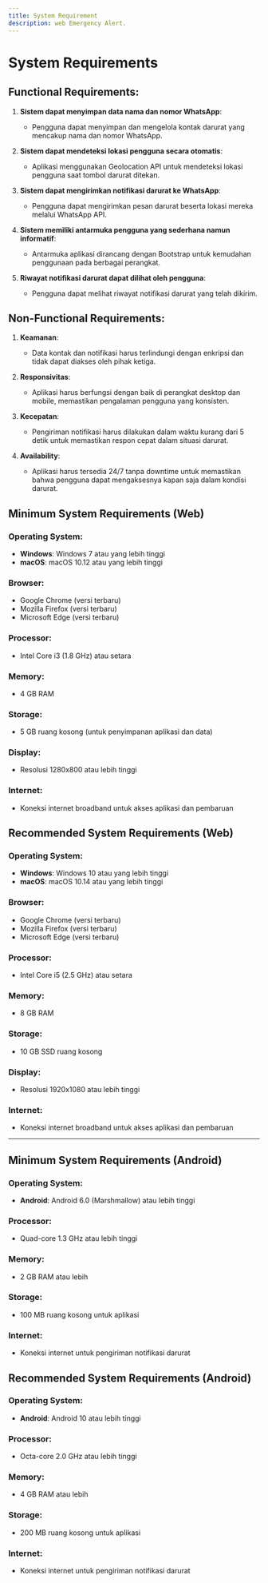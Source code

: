 ```yaml
---
title: System Requirement
description: web Emergency Alert.
---
```


# System Requirements

## Functional Requirements:
1. **Sistem dapat menyimpan data nama dan nomor WhatsApp**:
   - Pengguna dapat menyimpan dan mengelola kontak darurat yang mencakup nama dan nomor WhatsApp.

2. **Sistem dapat mendeteksi lokasi pengguna secara otomatis**:
   - Aplikasi menggunakan Geolocation API untuk mendeteksi lokasi pengguna saat tombol darurat ditekan.

3. **Sistem dapat mengirimkan notifikasi darurat ke WhatsApp**:
   - Pengguna dapat mengirimkan pesan darurat beserta lokasi mereka melalui WhatsApp API.

4. **Sistem memiliki antarmuka pengguna yang sederhana namun informatif**:
   - Antarmuka aplikasi dirancang dengan Bootstrap untuk kemudahan penggunaan pada berbagai perangkat.

5. **Riwayat notifikasi darurat dapat dilihat oleh pengguna**:
   - Pengguna dapat melihat riwayat notifikasi darurat yang telah dikirim.

## Non-Functional Requirements:
1. **Keamanan**:
   - Data kontak dan notifikasi harus terlindungi dengan enkripsi dan tidak dapat diakses oleh pihak ketiga.

2. **Responsivitas**:
   - Aplikasi harus berfungsi dengan baik di perangkat desktop dan mobile, memastikan pengalaman pengguna yang konsisten.

3. **Kecepatan**:
   - Pengiriman notifikasi harus dilakukan dalam waktu kurang dari 5 detik untuk memastikan respon cepat dalam situasi darurat.

4. **Availability**:
   - Aplikasi harus tersedia 24/7 tanpa downtime untuk memastikan bahwa pengguna dapat mengaksesnya kapan saja dalam kondisi darurat.

## Minimum System Requirements (Web)

### Operating System:
- **Windows**: Windows 7 atau yang lebih tinggi
- **macOS**: macOS 10.12 atau yang lebih tinggi

### Browser:
- Google Chrome (versi terbaru)
- Mozilla Firefox (versi terbaru)
- Microsoft Edge (versi terbaru)

### Processor:
- Intel Core i3 (1.8 GHz) atau setara

### Memory:
- 4 GB RAM

### Storage:
- 5 GB ruang kosong (untuk penyimpanan aplikasi dan data)

### Display:
- Resolusi 1280x800 atau lebih tinggi

### Internet:
- Koneksi internet broadband untuk akses aplikasi dan pembaruan

## Recommended System Requirements (Web)

### Operating System:
- **Windows**: Windows 10 atau yang lebih tinggi
- **macOS**: macOS 10.14 atau yang lebih tinggi

### Browser:
- Google Chrome (versi terbaru)
- Mozilla Firefox (versi terbaru)
- Microsoft Edge (versi terbaru)

### Processor:
- Intel Core i5 (2.5 GHz) atau setara

### Memory:
- 8 GB RAM

### Storage:
- 10 GB SSD ruang kosong

### Display:
- Resolusi 1920x1080 atau lebih tinggi

### Internet:
- Koneksi internet broadband untuk akses aplikasi dan pembaruan

---

## Minimum System Requirements (Android)

### Operating System:
- **Android**: Android 6.0 (Marshmallow) atau lebih tinggi

### Processor:
- Quad-core 1.3 GHz atau lebih tinggi

### Memory:
- 2 GB RAM atau lebih

### Storage:
- 100 MB ruang kosong untuk aplikasi

### Internet:
- Koneksi internet untuk pengiriman notifikasi darurat

## Recommended System Requirements (Android)

### Operating System:
- **Android**: Android 10 atau lebih tinggi

### Processor:
- Octa-core 2.0 GHz atau lebih tinggi

### Memory:
- 4 GB RAM atau lebih

### Storage:
- 200 MB ruang kosong untuk aplikasi

### Internet:
- Koneksi internet untuk pengiriman notifikasi darurat

